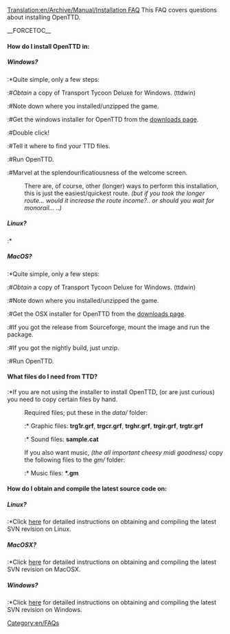 [[Translation:en/Archive/Manual/Installation FAQ]]
[[Category:en/FAQs]]
This FAQ covers questions about installing OpenTTD.

__FORCETOC__
====How do I install OpenTTD in:====
=====Windows?=====
:*Quite simple, only a few steps:
:#''Obtain'' a copy of Transport Tycoon Deluxe for Windows. (ttdwin)
:#Note down where you installed/unzipped the game.
:#Get the windows installer for OpenTTD from the [http://www.openttd.com/downloads.php downloads page].
:#Double click!
:#Tell it where to find your TTD files.
:#Run OpenTTD.
:#Marvel at the splendourificatiousness of the welcome screen.

:There are, of course, other (longer) ways to perform this installation, this is just the easiest/quickest route. ''(but if you took the longer route... would it increase the route income?.. or should you wait for monorail... ..)''

=====Linux?=====
:*

=====MacOS?=====
:*Quite simple, only a few steps:
:#''Obtain'' a copy of Transport Tycoon Deluxe for Windows. (ttdwin)
:#Note down where you installed/unzipped the game.
:#Get the OSX installer for OpenTTD from the [http://www.openttd.com/downloads.php downloads page].
:#If you got the release from Sourceforge, mount the image and run the package. 
:#If you got the nightly build, just unzip.
:#Run OpenTTD.

====What files do I need from TTD?====
:*If you are not using the installer to install OpenTTD, (or are just curious) you need to copy certain files by hand.
:Required files; put these in the <i>data/</i> folder:
::* Graphic files: <b>trg1r.grf</b>, <b>trgcr.grf</b>, <b>trghr.grf</b>, <b>trgir.grf</b>, <b>trgtr.grf</b>
::* Sound files: <b>sample.cat</b>
:If you also want music, ''(the all important cheesy midi goodness)'' copy the following files to the  <i>gm/</i> folder:
::* Music files: <b>*.gm</b>

====How do I obtain and compile the latest source code on:====
=====Linux?=====
:*Click [[en/Archive/Compilation and Ports/Compiling on GNU∕Linux and 🟉BSD|here]] for detailed instructions on obtaining and compiling the latest SVN revision on Linux.

=====MacOSX?=====
:*Click [[en/Archive/Compilation and Ports/Compiling on Mac OS X|here]] for detailed instructions on obtaining and compiling the latest SVN revision on MacOSX.

=====Windows?=====
:*Click [[en/Cygwin|here]] for detailed instructions on obtaining and compiling the latest SVN revision on Windows.